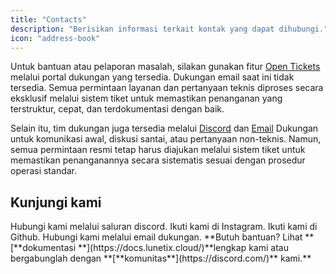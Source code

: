 ```yaml
---
title: "Contacts"
description: "Berisikan informasi terkait kontak yang dapat dihubungi."
icon: "address-book"
---
```


Untuk bantuan atau pelaporan masalah, silakan gunakan fitur [Open Tickets](https://lunetix.cloud/tickets) melalui portal dukungan yang tersedia. Dukungan email saat ini tidak tersedia. Semua permintaan layanan dan pertanyaan teknis diproses secara eksklusif melalui sistem tiket untuk memastikan penanganan yang terstruktur, cepat, dan terdokumentasi dengan baik.

Selain itu, tim dukungan juga tersedia melalui [Discord](https://discord.com/) dan [Email](mailto:support@lunetix.cloud) Dukungan untuk komunikasi awal, diskusi santai, atau pertanyaan non-teknis. Namun, semua permintaan resmi tetap harus diajukan melalui sistem tiket untuk memastikan penanganannya secara sistematis sesuai dengan prosedur operasi standar.

## Kunjungi kami

<CardGroup cols={4}>
  <Card title="Discord" icon="discord" href="https://discord.com/">
    Hubungi kami melalui saluran discord.
  </Card>
  <Card title="Instagram" icon="instagram" href="https://instagram.com/shushode">
    Ikuti kami di Instagram.
  </Card>
  <Card title="Github" icon="github" href="https://github.com/VeloxNF">
    Ikuti kami di Github.
  </Card>
  <Card title="Email dukungan" icon="envelope" href="mailto:support@lunetix.cloud">
    Hubungi kami melalui email dukungan.
  </Card>
</CardGroup>

<Note>
  **Butuh bantuan? Lihat **[**dokumentasi **](https://docs.lunetix.cloud/)**lengkap kami atau bergabunglah dengan **[**komunitas**](https://discord.com/)** kami.**
</Note>